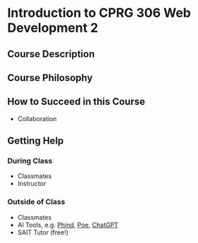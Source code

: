 # Introduction to CPRG 306 Web Development 2

## Course Description

## Course Philosophy

## How to Succeed in this Course

- Collaboration

## Getting Help

### During Class

- Classmates
- Instructor

### Outside of Class

- Classmates
- AI Tools, e.g. [Phind](https://www.phind.com/), [Poe](https://poe.com), [ChatGPT](https://chat.openai.com/)
- SAIT Tutor (free!)
